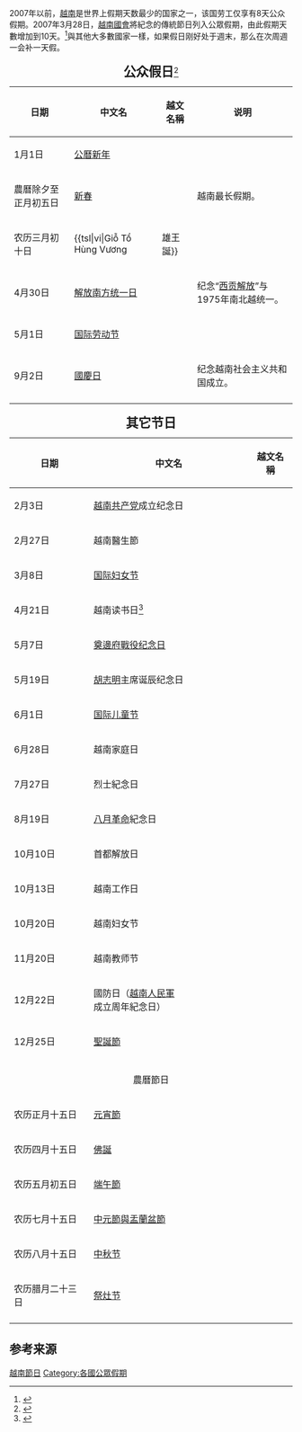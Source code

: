 {{ref improve|date=2017年2月}}
2007年以前，[[越南|越南]]是世界上假期天数最少的国家之一，该国劳工仅享有8天公众假期。2007年3月28日，[[越南國會|越南國會]]將紀念{{tsl|vi|Hùng Vương||雄王}}的傳統節日{{tsl|vi|Giỗ Tổ Hùng Vương||雄王誕}}列入公眾假期，由此假期天數增加到10天。<ref name="vietbao">{{cite web|title=Thông qua phương án xây nhà Quốc hội và nghỉ ngày giỗ Tổ|url=http://vietbao.vn/Xa-hoi/Tin-xa-hoi/30173078/157/Thong-qua-phuong-an-xay-nha-Quoc-hoi-va-nghi-ngay-gio-To.vn|publisher=Việt Báo|date=2007-04-02|accessdate=2017-02-11}}</ref>與其他大多數國家一樣，如果假日刚好处于週末，那么在次周週一会补一天假。
{|class="wikitable"
|+ <span style="font-size:140%;">'''公众假日'''</span><ref>{{cite web|title=Bộ Luật Lao động|url=http://www.moj.gov.vn/vbpq/Lists/Vn%20bn%20php%20lut/View_Detail.aspx?ItemID=27800#Dieu_115|date=2012-06-18|4=|accessdate=2017-02-11|archive-date=2018-10-16|archive-url=https://web.archive.org/web/20181016070557/http://www.moj.gov.vn/vbpq/Lists/Vn%20bn%20php%20lut/View_Detail.aspx?ItemID=27800#Dieu_115|dead-url=no}}</ref>
|-
! 日期!! 中文名 !! 越文名稱 !! 说明
|-
| 1月1日 || [[元旦|公曆新年]] || {{lang|vi|Tết dương lịch}} ||
|-
| 農曆除夕至正月初五日 || [[越南新年|新春]] || {{lang|vi|Tết Nguyên Đán}} || 越南最长假期。
|-
| 农历三月初十日 || {{tsl|vi|Giỗ Tổ Hùng Vương||雄王誕}} || {{lang|vi|Giỗ tổ Hùng Vương}} || 2007年新增节日。<ref name="vietbao"/>
|-
| 4月30日 || [[解放南方统一日|解放南方统一日]] || {{lang|vi|Ngày Giải phóng miền Nam, thống nhất đất nước}} || 纪念“[[430事件|西贡解放]]”与1975年南北越统一。
|-
| 5月1日 || [[国际劳动节|国际劳动节]] || {{lang|vi|Ngày Quốc tế Lao động}} || 
|-
| 9月2日 || [[越南國慶日|國慶日]] || {{lang|vi|Lễ Quốc khánh, Tết Độc lập}} ||纪念越南社会主义共和国成立。
|-
|}

{|class="wikitable"
|+ <span style="font-size:140%;">'''其它节日'''</span>
! 日期 !! 中文名 !!越文名稱
|-
| 2月3日 || [[越南共产党|越南共产党]]成立纪念日 || {{lang|vi|Ngày thành lập Đảng}}
|-
| 2月27日 || 越南醫生節 || {{lang|vi|Ngày thầy thuốc Việt Nam}}
|-
| 3月8日 || [[国际妇女节|国际妇女节]] || {{lang|vi|Quốc tế Phụ nữ}}
|-
| 4月21日 || 越南读书日<ref>{{cite web |url=http://en.vietnamplus.vn/Home/April-21-to-be-Vietnam-Book-Day/20142/46683.vnplus |title=April 21 to be "Vietnam Book Day" |author=VNA |date=2014-02-25 |website=Vietnam Plus |publisher= |accessdate=2014-05-24 |archive-date=2014-05-25 |archive-url=https://web.archive.org/web/20140525233533/http://en.vietnamplus.vn/Home/April-21-to-be-Vietnam-Book-Day/20142/46683.vnplus |dead-url=no }}</ref> || {{lang|vi|Ngày sách Việt Nam}}
|-
| 5月7日 || [[奠邊府戰役|奠邊府戰役纪念日]] || {{lang|vi|Ngày Chiến thắng Điện Biện Phủ}}
|-
| 5月19日 || [[胡志明|胡志明]]主席诞辰纪念日 || {{lang|vi|Ngày sinh Chủ tịch Hồ Chí Minh}}
|-
| 6月1日 || [[兒童節|国际儿童节]] || {{lang|vi|Ngày quốc tế thiếu nhi}}
|-
| 6月28日 || 越南家庭日 || {{lang|vi|Ngày gia đình Việt Nam}}
|-
| 7月27日 || 烈士紀念日 || {{lang|vi|Ngày thương binh liệt sĩ}}
|-
| 8月19日 || [[八月革命|八月革命]]紀念日 || {{lang|vi|Ngày cách mạng tháng 8}}
|-
| 10月10日 || 首都解放日 || {{lang|vi|Ngày giải phóng thủ đô}}
|-
| 10月13日 || 越南工作日 || {{lang|vi|Ngày doanh nhân Việt Nam}}
|-
| 10月20日 || 越南妇女节 || {{lang|vi|Ngày phụ nữ Việt Nam}}
|-
| 11月20日 || 越南教师节 || {{lang|vi|Ngày Nhà giáo Việt Nam}}
|-
| 12月22日 || 國防日（[[越南人民軍|越南人民軍]]成立周年紀念日） || {{lang|vi|Ngày hội quốc phòng toàn dân (ngày thành lập Quân đội nhân dân Việt Nam)}}
|-
| 12月25日 || [[聖誕節|聖誕節]] || {{lang|vi|Lễ Giáng sinh}}
|-
|- style="font-weight:bold; background-color:#DDDDDD"
| colspan="4" style="text-align: center;" | 農曆節日
|-
| 农历正月十五日 || [[元宵節|元宵節]] || {{lang|vi|Tết Nguyên Tiêu (Rằm tháng giêng)}}
|-
| 农历四月十五日 || [[佛誕|佛誕]] || {{lang|vi|Lễ Phật đản}}
|-
| 农历五月初五日 || [[端午節|端午節]] || {{lang|vi|Tết Đoan ngọ}}
|-
| 农历七月十五日 || [[中元節與盂蘭盆節|中元節與盂蘭盆節]] || {{lang|vi|Rằm tháng bảy, Vu Lan}}
|-
| 农历八月十五日 || [[中秋节|中秋节]] || {{lang|vi|Tết Trung thu}}
|-
| 农历腊月二十三日 ||[[祭灶节|祭灶节]] || {{lang|vi|Ông Táo chầu trời}}
|-
|}

==参考来源==
<references/>
{{越南傳統節日}}
{{亚洲题目|節日}}

[[Category:越南節日|]]
[[Category:各國公眾假期|Category:各國公眾假期]]